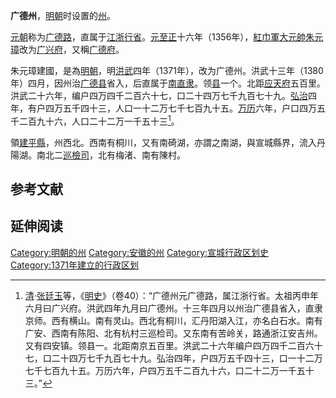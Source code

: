 '''广德州'''，[[明朝|明朝]]时设置的[[州|州]]。

[[元朝|元朝]]称为[[广德路|广德路]]，直属于[[江浙行省|江浙行省]]。[[元朝|元]][[至正|至正]]十六年（1356年），[[紅巾軍|紅巾軍]][[大元帥|大元帥]][[朱元璋|朱元璋]]改为[[广兴府|广兴府]]，又稱[[广德府|广德府]]。

朱元璋建國，是為[[明朝|明朝]]，明[[洪武|洪武]]四年（1371年），改为广德州。洪武十三年（1380年）四月，因州治[[广德县|广德县]]省入，后直属于[[南直隶|南直隶]]。领[[县|县]]一个。北距[[应天府_(明朝)|应天府]]五百里。洪武二十六年，编户四万四千二百六十七，口二十四万七千九百七十九。[[弘治_(明朝)|弘治]]四年，有户四万五千四十三，人口一十二万七千七百九十五。[[万历|万历]]六年，户口四万五千二百九十六，人口二十二万一千五十三<ref>[[清朝|清]]·[[张廷玉|张廷玉]]等，《[[明史|明史]]》（卷40）：“广德州元广德路，属江浙行省。太祖丙申年六月曰广兴府。洪武四年九月曰广德州。十三年四月以州治广德县省入，直隶京师。西有横山。南有灵山。西北有桐川，汇丹阳湖入江，亦名白石水。南有广安、西南有陈阳、北有杭村三巡检司。又东南有苦岭关，路通浙江安吉州。又有四安镇。领县一。北距南京五百里。洪武二十六年编户四万四千二百六十七，口二十四万七千九百七十九。弘治四年，户四万五千四十三，口一十二万七千七百九十五。万历六年，户四万五千二百九十六，口二十二万一千五十三。”</ref>。

領[[建平縣|建平縣]]，州西北。西南有桐川，又有南碕湖，亦謂之南湖，與宣城縣界，流入丹陽湖。南北二[[巡檢司|巡檢司]]，北有梅渚、南有陳村。

==参考文献==
{{reflist}}

== 延伸阅读 ==
{{Wikisource further reading}}

{{明朝行政区划小作品}}
[[Category:明朝的州|Category:明朝的州]]
[[Category:安徽的州|Category:安徽的州]]
[[Category:宣城行政区划史|Category:宣城行政区划史]]
[[Category:1371年建立的行政区划|Category:1371年建立的行政区划]]